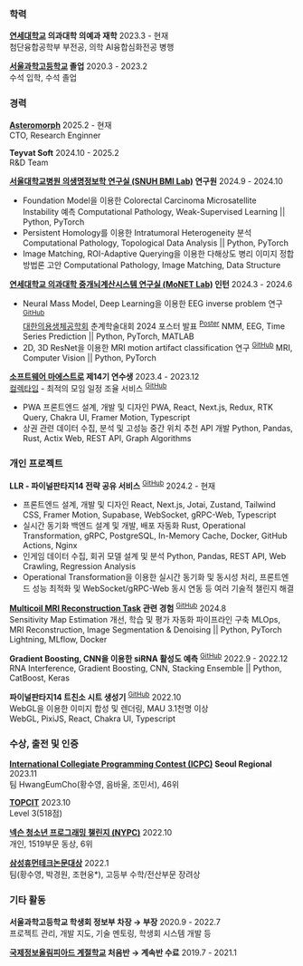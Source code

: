 
### 학력

**[연세대학교](https://yonsei.ac.kr) 의과대학 의예과 재학**
<Duration>2023.3 - 현재</Duration>\
첨단융합공학부 부전공, 의학 AI융합심화전공 병행

**[서울과학고등학교](https://sshs.sen.hs.kr) 졸업**
<Duration>2020.3 - 2023.2</Duration>\
수석 입학, 수석 졸업

### 경력

**[Asteromorph](https://asteromorph.com)**
<Duration>2025.2 - 현재</Duration>\
CTO, Research Enginner

**Teyvat Soft**
<Duration>2024.10 - 2025.2</Duration>\
R&D Team

**[서울대학교병원 의생명정보학 연구실 (SNUH BMI Lab)](https://sites.google.com/view/snuh-bmi-lab) 연구원**
<Duration>2024.9 - 2024.10</Duration>

* Foundation Model을 이용한 Colorectal Carcinoma Microsatellite Instability 예측
<TechStack>Computational Pathology, Weak-Supervised Learning || Python, PyTorch</TechStack>
* Persistent Homology를 이용한 Intratumoral Heterogeneity 분석
<TechStack>Computational Pathology, Topological Data Analysis || Python, PyTorch</TechStack>
* Image Matching, ROI-Adaptive Querying을 이용한 다해상도 병리 이미지 정합 방법론 고안
<TechStack>Computational Pathology, Image Matching, Data Structure</TechStack>

**[연세대학교 의과대학 중개뇌계산시스템 연구실 (MoNET Lab)](http://neuroimage.yonsei.ac.kr) 인턴**
<Duration>2024.3 - 2024.6</Duration>

* Neural Mass Model, Deep Learning을 이용한 EEG inverse problem 연구 <sup>[GitHub](https://github.com/hareeen/LightBunny)</sup>\
  [대한의용생체공학회](https://kosombe.or.kr) 춘계학술대회 2024 포스터 발표 <sup>[Poster](https://meadow.hareen.io/public/KOSOMBE_2024Spring_Poster.pdf)</sup>
  <TechStack>NMM, EEG, Time Series Prediction || Python, PyTorch, MATLAB</TechStack>
* 2D, 3D ResNet을 이용한 MRI motion artifact classification 연구 <sup>[GitHub](https://github.com/hareeen/MRART-Classification)</sup>
  <TechStack>MRI, Computer Vision || Python, PyTorch</TechStack>

**[소프트웨어 마에스트로](https://swmaestro.org/sw/main/main.do) 제14기 연수생**
<Duration>2023.4 - 2023.12</Duration>\
[컬렉타임](https://collecti.me) - 최적의 모임 일정 조율 서비스 <sup>[GitHub](https://github.com/swm-collectime)</sup>

* PWA 프론트엔드 설계, 개발 및 디자인
  <TechStack>PWA, React, Next.js, Redux, RTK Query, Chakra UI, Framer Motion, Typescript</TechStack>
* 상권 관련 데이터 수집, 분석 및 고성능 중간 위치 추천 API 개발
  <TechStack>Python, Pandas, Rust, Actix Web, REST API, Graph Algorithms</TechStack>

### 개인 프로젝트

**LLR - 파이널판타지14 전략 공유 서비스** <sup>[GitHub](https://github.com/CarrotNibbles)</sup>
<Duration>2024.2 - 현재</Duration>

* 프론트엔드 설계, 개발 및 디자인
  <TechStack>React, Next.js, Jotai, Zustand, Tailwind CSS, Framer Motion, Supabase, WebSocket, gRPC-Web, Typescript</TechStack>
* 실시간 동기화 백엔드 설계 및 개발, 배포 자동화
  <TechStack>Rust, Operational Transformation, gRPC, PostgreSQL, In-Memory Cache, Docker, GitHub Actions, Nginx</TechStack>
* 인게임 데이터 수집, 회귀 모델 설계 및 분석
  <TechStack>Python, Pandas, REST API, Web Crawling, Regression Analysis</TechStack>
* Operational Transformation을 이용한 실시간 동기화 및 동시성 처리, 프론트엔드 성능 최적화 및 WebSocket/gRPC-Web 동시 연동 등 여러 기술적 챌린지 해결

**[Multicoil MRI Reconstruction Task](https://fastmri.med.nyu.edu) 관련 경험** <sup>[GitHub](https://github.com/slowGPU/burning_gpu)</sup>
<Duration>2024.8</Duration>\
Sensitivity Map Estimation 개선, 학습 및 평가 자동화 파이프라인 구축
<TechStack>MLOps, MRI Reconstruction, Image Segmentation & Denoising || Python, PyTorch Lightning, MLflow, Docker</TechStack>

**Gradient Boosting, CNN을 이용한 siRNA 활성도 예측** <sup>[GitHub](https://github.com/hareeen/sirna-prediction)</sup>
<Duration>2022.9 - 2022.12</Duration>\
<TechStack>RNA Interference, Gradient Boosting, CNN, Stacking Ensemble || Python, CatBoost, Keras</TechStack>

**파이널판타지14 트친소 시트 생성기** <sup>[GitHub](https://github.com/hareeen/fftch)</sup>
<Duration>2022.10</Duration>\
WebGL을 이용한 이미지 합성 및 렌더링, MAU 3.1천명 이상\
<TechStack>WebGL, PixiJS, React, Chakra UI, Typescript</TechStack>

### 수상, 출전 및 인증

**[International Collegiate Programming Contest (ICPC)](https://icpckorea.org/) Seoul Regional**
<Duration>2023.11</Duration>\
팀 HwangEumCho(황수영, 음바울, 조민서), 46위

**[TOPCIT](https://www.topcit.or.kr/)**
<Duration>2023.10</Duration>\
Level 3(518점)

**[넥슨 청소년 프로그래밍 챌린지 (NYPC)](https://nypc.co.kr)**
<Duration>2022.10</Duration>\
개인, 1519부문 동상, 6위

**[삼성휴먼테크논문대상](https://humantech.samsung.com)**
<Duration>2022.1</Duration>\
팀(황수영, 박경원, 조현웅*), 고등부 수학/전산부문 장려상


### 기타 활동

**서울과학고등학교 학생회 정보부 차장 → 부장**
<Duration>2020.9 - 2022.7</Duration>\
프로젝트 관리, 개발 지도, 기술 멘토링, 학생회 시스템 개발 등

**[국제정보올림피아드 계절학교](https://www.ioikorea.kr/) 처음반 → 계속반 수료**
<Duration>2019.7 - 2021.1</Duration>
